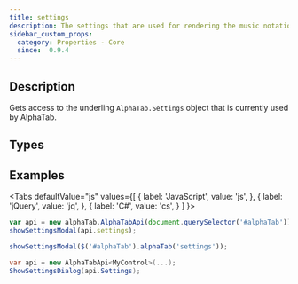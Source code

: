 ```yaml
---
title: settings
description: The settings that are used for rendering the music notation
sidebar_custom_props:
  category: Properties - Core
  since:  0.9.4
---
```


<SinceBadge since="0.9.4" />


## Description
Gets access to the underling <code>AlphaTab.Settings</code> object that is currently used by AlphaTab. 


<PropertyDescription metadata={metadata} />


## Types

<TypeTable>
    <TypeRow type="js" name="alphaTab.Settings" />
    <TypeRow type="net" name="AlphaTab.Settings" />
</TypeTable>

## Examples

<Tabs
  defaultValue="js"
  values={[
    { label: 'JavaScript', value: 'js', },
    { label: 'jQuery', value: 'jq', },
    { label: 'C#', value: 'cs', }
  ]
}>
<TabItem value="js">

```js
var api = new alphaTab.AlphaTabApi(document.querySelector('#alphaTab'));
showSettingsModal(api.settings);
```

</TabItem>
<TabItem value="jq">

```js
showSettingsModal($('#alphaTab').alphaTab('settings'));
```

</TabItem>
<TabItem value="cs">

```csharp
var api = new AlphaTabApi<MyControl>(...);
ShowSettingsDialog(api.Settings);
```

</TabItem>
</Tabs>